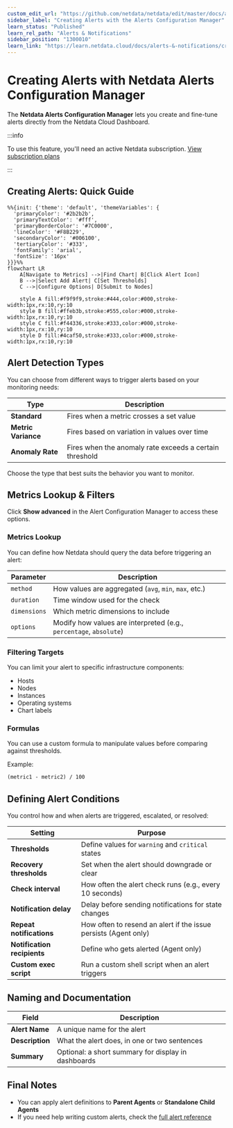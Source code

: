 ```yaml
---
custom_edit_url: "https://github.com/netdata/netdata/edit/master/docs/alerts-and-notifications/creating-alerts-with-netdata-alerts-configuration-manager.md"
sidebar_label: "Creating Alerts with the Alerts Configuration Manager"
learn_status: "Published"
learn_rel_path: "Alerts & Notifications"
sidebar_position: "1300010"
learn_link: "https://learn.netdata.cloud/docs/alerts-&-notifications/creating-alerts-with-the-alerts-configuration-manager"
---
```


# Creating Alerts with Netdata Alerts Configuration Manager

The **Netdata Alerts Configuration Manager** lets you create and fine-tune alerts directly from the Netdata Cloud Dashboard.

:::info

To use this feature, you'll need an active Netdata subscription. [View subscription plans](https://www.netdata.cloud/pricing/)

:::

## Creating Alerts: Quick Guide

```mermaid
%%{init: {'theme': 'default', 'themeVariables': { 
  'primaryColor': '#2b2b2b',
  'primaryTextColor': '#fff', 
  'primaryBorderColor': '#7C0000',
  'lineColor': '#F8B229',
  'secondaryColor': '#006100',
  'tertiaryColor': '#333',
  'fontFamily': 'arial',
  'fontSize': '16px'
}}}%%
flowchart LR
    A[Navigate to Metrics] -->|Find Chart| B[Click Alert Icon]
    B -->|Select Add Alert| C[Set Thresholds]
    C -->|Configure Options| D[Submit to Nodes]
        
    style A fill:#f9f9f9,stroke:#444,color:#000,stroke-width:1px,rx:10,ry:10
    style B fill:#ffeb3b,stroke:#555,color:#000,stroke-width:1px,rx:10,ry:10
    style C fill:#f44336,stroke:#333,color:#000,stroke-width:1px,rx:10,ry:10
    style D fill:#4caf50,stroke:#333,color:#000,stroke-width:1px,rx:10,ry:10
```

## Alert Detection Types

You can choose from different ways to trigger alerts based on your monitoring needs:

| Type                | Description                                             |
|---------------------|---------------------------------------------------------|
| **Standard**        | Fires when a metric crosses a set value                 |
| **Metric Variance** | Fires based on variation in values over time            |
| **Anomaly Rate**    | Fires when the anomaly rate exceeds a certain threshold |

Choose the type that best suits the behavior you want to monitor.

## Metrics Lookup & Filters

Click **Show advanced** in the Alert Configuration Manager to access these options.

### Metrics Lookup

You can define how Netdata should query the data before triggering an alert:

| Parameter    | Description                                                        |
|--------------|--------------------------------------------------------------------|
| `method`     | How values are aggregated (`avg`, `min`, `max`, etc.)              |
| `duration`   | Time window used for the check                                     |
| `dimensions` | Which metric dimensions to include                                 |
| `options`    | Modify how values are interpreted (e.g., `percentage`, `absolute`) |

### Filtering Targets

You can limit your alert to specific infrastructure components:

- Hosts
- Nodes
- Instances
- Operating systems
- Chart labels

### Formulas

You can use a custom formula to manipulate values before comparing against thresholds.

Example:

```txt
(metric1 - metric2) / 100
```

## Defining Alert Conditions

You control how and when alerts are triggered, escalated, or resolved:

| Setting                     | Purpose                                                         |
|-----------------------------|-----------------------------------------------------------------|
| **Thresholds**              | Define values for `warning` and `critical` states               |
| **Recovery thresholds**     | Set when the alert should downgrade or clear                    |
| **Check interval**          | How often the alert check runs (e.g., every 10 seconds)         |
| **Notification delay**      | Delay before sending notifications for state changes            |
| **Repeat notifications**    | How often to resend an alert if the issue persists (Agent only) |
| **Notification recipients** | Define who gets alerted (Agent only)                            |
| **Custom exec script**      | Run a custom shell script when an alert triggers                |

## Naming and Documentation

| Field           | Description                                         |
|-----------------|-----------------------------------------------------|
| **Alert Name**  | A unique name for the alert                         |
| **Description** | What the alert does, in one or two sentences        |
| **Summary**     | Optional: a short summary for display in dashboards |

## Final Notes

- You can apply alert definitions to **Parent Agents** or **Standalone Child Agents**
- If you need help writing custom alerts, check the [full alert reference](/docs/alerts-&-notifications/alert-configuration-reference)
